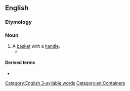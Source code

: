 ==English==

===Etymology===
{{compound|en|hand|basket}}

===Noun===
{{en-noun}}

# A [[basket]] with a [[handle]].
#* {{quote-book|en
|year=2013
|author=Paul Auster
|authorlink=Paul Auster
|title=Here and Now: Letters (2008–2011)
|page=182
|pageurl=https://archive.org/details/herenowletters200000aust/page/182/mode/1up
|passage=I have always wondered how the world, which is very large, can fit into something as small as a '''handbasket'''. To deepen my confusion, I’m not even sure I know what a '''handbasket''' is. Aren’t all baskets in fact '''handbaskets''', and if they are, isn’t the prefix ''hand'' wholly unnecessary? We should probably say: “The world is going to hell in a basket,” although that sounds even worse, doesn’t it?}}

====Derived terms====
* {{l|en|to hell in a handbasket}}

[[Category:English 3-syllable words]]
[[Category:en:Containers]]